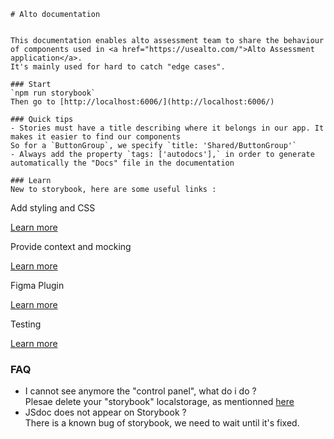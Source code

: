 

<Meta title="Alto doc" />

<div className="sb-container">
  <div className='sb-section-title'>
 
    # Alto documentation
 

    This documentation enables alto assessment team to share the behaviour of components used in <a href="https://usealto.com/">Alto Assessment application</a>.  
    It's mainly used for hard to catch "edge cases".

    ### Start
    `npm run storybook`  
    Then go to [http://localhost:6006/](http://localhost:6006/)

    ### Quick tips
    - Stories must have a title describing where it belongs in our app. It makes it easier to find our components  
    So for a `ButtonGroup`, we specify `title: 'Shared/ButtonGroup'`
    - Always add the property `tags: ['autodocs'],` in order to generate automatically the "Docs" file in the documentation
 
    ### Learn
    New to storybook, here are some useful links :
  </div>
  <div className="sb-section">
    <div className="sb-section-item">
      <p className="sb-section-item-heading">Add styling and CSS</p>
      <a
        href="https://storybook.js.org/docs/angular/configure/styling-and-css"
        target="_blank"
      >Learn more</a>
    </div>
    <div className="sb-section-item">
      <p className="sb-section-item-heading">Provide context and mocking</p>
      <a
        href="https://storybook.js.org/docs/angular/writing-stories/decorators#context-for-mocking"
        target="_blank"
      >Learn more</a>
    </div>
    <div className="sb-section-item">
      <p className="sb-section-item-heading">Figma Plugin</p>
      <a
        href="https://storybook.js.org/docs/angular/sharing/design-integrations#embed-storybook-in-figma-with-the-plugin"
        target="_blank"
      >Learn more</a>
    </div>
    <div className="sb-section-item">
      <p className="sb-section-item-heading">Testing</p>
      <a
        href="https://storybook.js.org/docs/angular/writing-tests/introduction"
        target="_blank"
      >Learn more</a>
    </div>
  </div>
</div>

### FAQ
- I cannot see anymore the "control panel", what do i do ?  
Plesae delete your "storybook" localstorage, as mentionned [here](https://github.com/storybookjs/storybook/issues/12481)
- JSdoc does not appear on Storybook ?   
There is a known bug of storybook, we need to wait until it's fixed.  

<style>
  {`
  .sb-container {
    margin-bottom: 48px;
  }

  .sb-section {
    width: 100%;
    display: flex;
    flex-direction: row;
    gap: 20px;
  }

  .sb-section-title {
    margin-bottom: 5px;
  }

  .sb-section a:not(h1 a, h2 a, h3 a) {
    font-size: 14px;
  }

  .sb-section-item, .sb-grid-item {
    flex: 1;
    display: flex;
    flex-direction: column;
  }

  .sb-section-item-heading {
    padding-top: 0px !important;
    padding-bottom: 5px !important;
    margin: 0 !important;
  }
  
  .sb-features-grid {
    display: grid;
    grid-template-columns: repeat(2, 1fr);
    grid-gap: 32px 20px;
  }


  @media screen and (max-width: 600px) {
    .sb-section {
      flex-direction: column;
    }

    .sb-features-grid {
      grid-template-columns: repeat(1, 1fr);
    }

  }
  `}
</style>
